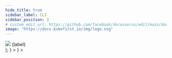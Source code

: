 ```yaml
---
hide_title: true
sidebar_label: CLI
sidebar_position: 2
# custom_edit_url: https://github.com/facebook/docusaurus/edit/main/docs/api-doc-markdown.md
image: "https://docs.kubefirst.io/img/logo.svg"
---
```



  <div className="git-tab">
    <img src={imgSrc} />
    <span>{label}</span>
  </div>
);

<Tabs groupId="git_provider" defaultValue="github" queryString>
  <TabItem
    attributes={{ className: styles.github }}
    value="github"
    label={<TabLabel imgSrc={config.GITHUB_LOGO_URL} label="GitHub" />}
  >
  <CommonGitHubPrerequisites />

  <CommonCloudPrerequisites />

  <GitHubClusterCreateCmd />

  <CommonTerminalOutput cloud="AWS"  minutes="25" handoffScreen={GitHubHandoffScreen} />

  <AWSRootCredentialsCmd />

  <CommonClusterConnectivity />

  </TabItem>
  <TabItem
    value="gitlab"
    attributes={{ className: styles.gitlab }}
    label={<TabLabel imgSrc={config.GITLAB_LOGO_URL} label="GitLab" />}
  >
  <CommonGitLabPrerequisites />

  <CommonCloudPrerequisites />

  <GitLabClusterCreateCmd />

  <CommonTerminalOutput cloud="AWS"  minutes="25" handoffScreen={GitLabHandoffScreen} />

  <AWSRootCredentialsCmd />

  <CommonClusterConnectivity />

  </TabItem>
</Tabs>
